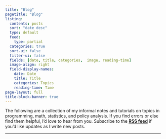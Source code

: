 ```yaml
---
title: "Blog"
pagetitle: "Blog"
listing:
  contents: posts
  sort: "date desc"
  type: default
  feed:
    type: partial
  categories: true
  sort-ui: false
  filter-ui: false
  fields: [date, title, categories,  image, reading-time]
  image-align: right
  field-display-names:
    date: Date
    title: Title
    categories: Topics
    reading-time: Time
page-layout: full
title-block-banner: true
---
```


The following are a collection of my informal notes and tutorials on topics in programming, math, statistics, and policy analysis. If you find errors or else find them helpful, I'd love to hear from you. Subscribe to the **[RSS feed](blog.xml)** if you'd like updates as I write new posts.  
<hr>